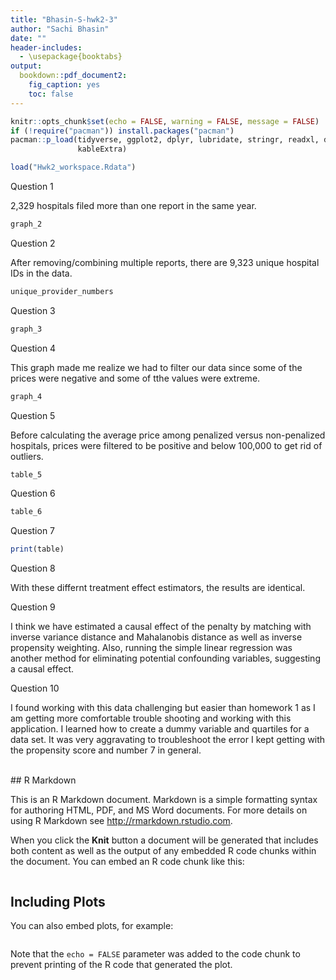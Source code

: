 ```yaml
---
title: "Bhasin-S-hwk2-3"
author: "Sachi Bhasin"
date: ""
header-includes:
  - \usepackage{booktabs}
output: 
  bookdown::pdf_document2:
    fig_caption: yes
    toc: false
---
```


```r
knitr::opts_chunk$set(echo = FALSE, warning = FALSE, message = FALSE)
if (!require("pacman")) install.packages("pacman")
pacman::p_load(tidyverse, ggplot2, dplyr, lubridate, stringr, readxl, data.table, gdata, scales,
               kableExtra)

load("Hwk2_workspace.Rdata")
```

\newpage

\vspace{.2in}
\noindent Question 1 

2,329 hospitals filed more than one report in the same year. 

```r
graph_2
```

\newpage

\vspace{.2in}
\noindent Question 2 

After removing/combining multiple reports, there are 9,323 unique hospital IDs in the data. 

```r
unique_provider_numbers
```

\newpage

\vspace{.2in}
\noindent Question 3

```r
graph_3
```

\newpage

\vspace{.2in}
\noindent Question 4

This graph made me realize we had to filter our data since some of the prices were negative and some of tthe values were extreme. 

\vspace{.2in}

```r
graph_4
```


\newpage

\vspace{.2in}
\noindent Question 5

Before calculating the average price among penalized versus non-penalized hospitals, prices were filtered to be positive and below 100,000 to get rid of outliers. 

```r
table_5
```

\newpage

\vspace{.2in}
\noindent Question 6

```r
table_6
```

\newpage

\vspace{.2in}
\noindent Question 7

```r
print(table)
```


\newpage

\vspace{.2in}
\noindent Question 8

With these differnt treatment effect estimators, the results are identical. 

\vspace{.2in}
\noindent Question 9

I think we have estimated a causal effect of the penalty by matching with inverse variance distance and Mahalanobis distance as well as inverse propensity weighting. Also, running the simple linear regression was another method for eliminating potential confounding variables, suggesting a causal effect.  

\vspace{.2in}
\noindent Question 10

I found working with this data challenging but easier than homework 1 as I am getting more comfortable trouble shooting and working with this application. I learned how to create a dummy variable and quartiles for a data set. It was very aggravating to troubleshoot the error I kept getting with the propensity score and number 7 in general. 
                                                      


\
## R Markdown

This is an R Markdown document. Markdown is a simple formatting syntax for authoring HTML, PDF, and MS Word documents. For more details on using R Markdown see <http://rmarkdown.rstudio.com>.

When you click the **Knit** button a document will be generated that includes both content as well as the output of any embedded R code chunks within the document. You can embed an R code chunk like this:

```r

```

## Including Plots

You can also embed plots, for example:

```r

```

Note that the `echo = FALSE` parameter was added to the code chunk to prevent printing of the R code that generated the plot.
